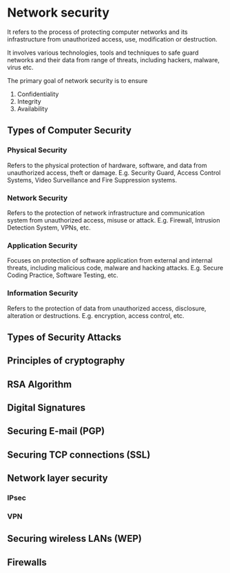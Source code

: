 # Network security

It refers to the process of protecting computer networks and its infrastructure from unauthorized access, use, modification or destruction.

It involves various technologies, tools and techniques to safe guard networks and their data from range of threats, including hackers, malware, virus etc.

The primary goal of network security is to ensure

1. Confidentiality
2. Integrity
3. Availability

## Types of Computer Security

### Physical Security

Refers to the physical protection of hardware, software, and data from unauthorized access, theft or damage. E.g. Security Guard, Access Control Systems, Video Surveillance and Fire Suppression systems.

### Network Security

Refers to the protection of network infrastructure and communication system from unauthorized access, misuse or attack. E.g. Firewall, Intrusion Detection System, VPNs, etc.

### Application Security

Focuses on protection of software application from external and internal threats, including malicious code, malware and hacking attacks. E.g. Secure Coding Practice, Software Testing, etc.

### Information Security

Refers to the protection of data from unauthorized access, disclosure, alteration or destructions. E.g. encryption, access control, etc.

## Types of Security Attacks

## Principles of cryptography

## RSA Algorithm

## Digital Signatures

## Securing E-mail (PGP)

## Securing TCP connections (SSL)

## Network layer security

### IPsec

### VPN

## Securing wireless LANs (WEP)

## Firewalls
